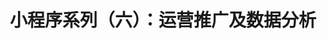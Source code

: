 ---
title: 小程序系列（六）：运营推广及数据分析
description: 小程序系列（六）：运营推广及数据分析
pubDate: '2024-8-27 06:00:00'
heroImage: '/封面图/战争中的鹿.jpeg'
---